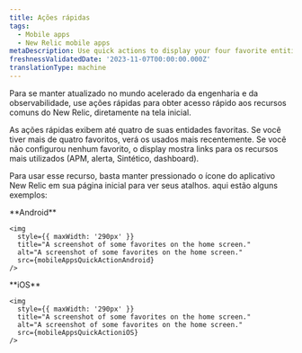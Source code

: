 ```yaml
---
title: Ações rápidas
tags:
  - Mobile apps
  - New Relic mobile apps
metaDescription: Use quick actions to display your four favorite entities.
freshnessValidatedDate: '2023-11-07T00:00:00.000Z'
translationType: machine
---
```




Para se manter atualizado no mundo acelerado da engenharia e da observabilidade, use ações rápidas para obter acesso rápido aos recursos comuns do New Relic, diretamente na tela inicial.

As ações rápidas exibem até quatro de suas entidades favoritas. Se você tiver mais de quatro favoritos, verá os usados mais recentemente. Se você não configurou nenhum favorito, o display mostra links para os recursos mais utilizados (APM, alerta, Sintético, dashboard).

Para usar esse recurso, basta manter pressionado o ícone do aplicativo New Relic em sua página inicial para ver seus atalhos. aqui estão alguns exemplos:

<SideBySide>
  <Side>
    <DNT>
      **Android**
    </DNT>

    <img
      style={{ maxWidth: '290px' }}
      title="A screenshot of some favorites on the home screen."
      alt="A screenshot of some favorites on the home screen."
      src={mobileAppsQuickActionAndroid}
    />
  </Side>

  <Side>
    <DNT>
      **iOS**
    </DNT>

    <img
      style={{ maxWidth: '290px' }}
      title="A screenshot of some favorites on the home screen."
      alt="A screenshot of some favorites on the home screen."
      src={mobileAppsQuickActioniOS}
    />
  </Side>
</SideBySide>